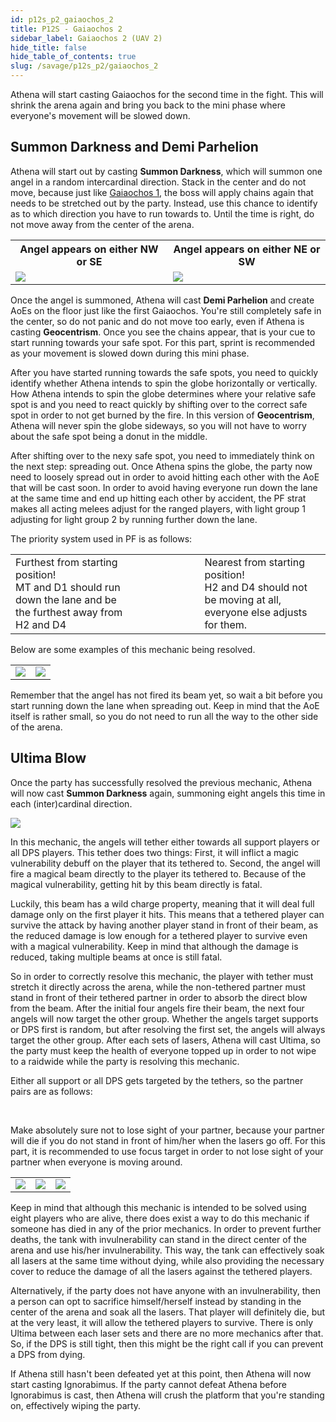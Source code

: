 ```yaml
---
id: p12s_p2_gaiaochos_2
title: P12S - Gaiaochos 2
sidebar_label: Gaiaochos 2 (UAV 2)
hide_title: false
hide_table_of_contents: true
slug: /savage/p12s_p2/gaiaochos_2
---
```



Athena will start casting <Raidwide>Gaiaochos</Raidwide> for the second time in the fight. This will shrink the arena again and bring you back to the mini phase where everyone's movement will be slowed down.

## Summon Darkness and Demi Parhelion

Athena will start out by casting <strong>Summon Darkness</strong>, which will summon one angel in a random intercardinal direction. Stack in the center and do not move, because just like [Gaiaochos 1](/savage/p12s_p2/gaiaochos_1), the boss will apply chains again that needs to be stretched out by the party. Instead, use this chance to identify as to which direction you have to run towards to. Until the time is right, do not move away from the center of the arena.

<table>
    <tr>
        <th>Angel appears on either NW or SE</th>
        <th>Angel appears on either NE or SW</th>
    </tr>
    <tr>
        <td><img src={uav2_summon_darkness_1} /></td>
        <td><img src={uav2_summon_darkness_2} /></td>
    </tr>
</table>

Once the angel is summoned, Athena will cast <strong>Demi Parhelion</strong> and create AoEs on the floor just like the first Gaiaochos. You're still completely safe in the center, so do not panic and do not move too early, even if Athena is casting <strong>Geocentrism</strong>. Once you see the chains appear, that is your cue to start running towards your safe spot. For this part, sprint is recommended as your movement is slowed down during this mini phase.

After you have started running towards the safe spots, you need to quickly identify whether Athena intends to spin the globe horizontally or vertically. How Athena intends to spin the globe determines where your relative safe spot is and you need to react quickly by shifting over to the correct safe spot in order to not get burned by the fire. In this version of <strong>Geocentrism</strong>, Athena will never spin the globe sideways, so you will not have to worry about the safe spot being a donut in the middle.

After shifting over to the nexy safe spot, you need to immediately think on the next step: spreading out. Once Athena spins the globe, the party now need to loosely spread out in order to avoid hitting each other with the AoE that will be cast soon. In order to avoid having everyone run down the lane at the same time and end up hitting each other by accident, the PF strat makes all acting melees adjust for the ranged players, with light group 1 adjusting for light group 2 by running further down the lane.

The priority system used in PF is as follows:

<table width='70%'>
    <tr>
        <td width='20%'>Furthest from starting position!<br />MT and D1 should run down the lane and be the furthest away from H2 and D4</td>
        <td width='10%'><Role role='MT' /><Role role='ST' /><Role role='H1' /><Role role='H2' /><br /><br /><Role role='D1' /><Role role='D2' /><Role role='D3' /><Role role='D4' /></td>
        <td width='20%'>Nearest from starting position!<br />H2 and D4 should not be moving at all, everyone else adjusts for them.</td>
    </tr>
</table>

Below are some examples of this mechanic being resolved.

<table>
    <tr>
        <td><img src={uav2_summon_darkness_resolution_1} /></td>
        <td><img src={uav2_summon_darkness_resolution_2} /></td>
    </tr>
</table>

Remember that the angel has not fired its beam yet, so wait a bit before you start running down the lane when spreading out. Keep in mind that the AoE itself is rather small, so you do not need to run all the way to the other side of the arena. 

## Ultima Blow

Once the party has successfully resolved the previous mechanic, Athena will now cast <strong>Summon Darkness</strong> again, summoning eight angels this time in each (inter)cardinal direction.

<img src={uav2_summon_darkness_3} />

In this mechanic, the angels will tether either towards all support players or all DPS players. This tether does two things: First, it will inflict a magic vulnerability debuff on the player that its tethered to. Second, the angel will fire a magical beam directly to the player its tethered to. Because of the magical vulnerability, getting hit by this beam directly is fatal.

Luckily, this beam has a wild charge property, meaning that it will deal full damage only on the first player it hits. This means that a tethered player can survive the attack by having another player stand in front of their beam, as the reduced damage is low enough for a tethered player to survive even with a magical vulnerability. Keep in mind that although the damage is reduced, taking multiple beams at once is still fatal. 

So in order to correctly resolve this mechanic, the player with tether must stretch it directly across the arena, while the non-tethered partner must stand in front of their tethered partner in order to absorb the direct blow from the beam. After the initial four angels fire their beam, the next four angels will now target the other group. Whether the angels target supports or DPS first is random, but after resolving the first set, the angels will always target the other group. After each sets of lasers, Athena will cast <Raidwide>Ultima</Raidwide>, so the party must keep the health of everyone topped up in order to not wipe to a raidwide while the party is resolving this mechanic.

Either all support or all DPS gets targeted by the tethers, so the partner pairs are as follows:

<Role role='MT' /><Role role='D1' />&nbsp;&nbsp;&nbsp;<Role role='ST' /><Role role='D2' />&nbsp;&nbsp;&nbsp;<Role role='H1' /><Role role='D3' />&nbsp;&nbsp;&nbsp;<Role role='H2' /><Role role='D4' />

Make absolutely sure not to lose sight of your partner, because your partner will die if you do not stand in front of him/her when the lasers go off. For this part, it is recommended to use focus target in order to not lose sight of your partner when everyone is moving around.

<table>
    <tr>
        <td><img src={uav2_summon_darkness_4} /></td>
        <td><img src={uav2_summon_darkness_resolution_3} /></td>
        <td><img src={uav2_summon_darkness_5} /></td>
    </tr>
</table>

Keep in mind that although this mechanic is intended to be solved using eight players who are alive, there does exist a way to do this mechanic if someone has died in any of the prior mechanics. In order to prevent further deaths, the tank with invulnerability can stand in the direct center of the arena and use his/her invulnerability. This way, the tank can effectively soak all lasers at the same time without dying, while also providing the necessary cover to reduce the damage of all the lasers against the tethered players.

Alternatively, if the party does not have anyone with an invulnerability, then a person can opt to sacrifice himself/herself instead by standing in the center of the arena and soak all the lasers. That player will definitely die, but at the very least, it will allow the tethered players to survive. There is only <Raidwide>Ultima</Raidwide> between each laser sets and there are no more mechanics after that. So, if the DPS is still tight, then this might be the right call if you can prevent a DPS from dying.

If Athena still hasn't been defeated yet at this point, then Athena will now start casting <Enrage>Ignorabimus</Enrage>. If the party cannot defeat Athena before <Enrage>Ignorabimus</Enrage> is cast, then Athena will crush the platform that you're standing on, effectively wiping the party.